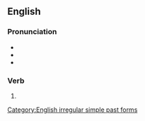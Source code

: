 ==English==

===Pronunciation===
* {{IPA|/mɪsˈtʊk/|lang=en}}
* {{audio|en-us-mistook.ogg|Audio (US)|lang=en}}
* {{rhymes|ʊk|lang=en}}

===Verb===
{{head|en|verb form}}

# {{en-simple past of|mistake}}

[[Category:English irregular simple past forms]]